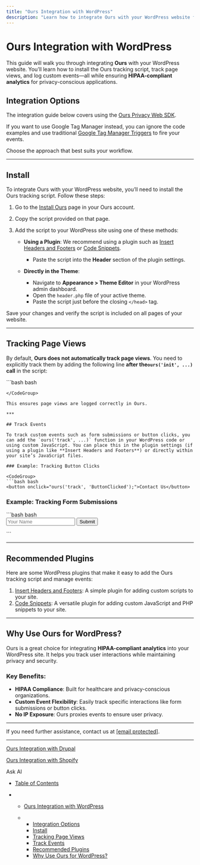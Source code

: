 ```yaml
---
title: "Ours Integration with WordPress"
description: "Learn how to integrate Ours with your WordPress website for tracking page views and custom events seamlessly."
---
```


# Ours Integration with WordPress

This guide will walk you through integrating **Ours** with your WordPress website. You’ll learn how to install the Ours tracking script, track page views, and log custom events—all while ensuring **HIPAA-compliant analytics** for privacy-conscious applications.

## Integration Options

The integration guide below covers using the [Ours Privacy Web SDK](/docs/web-sdk-javascript).

If you want to use Google Tag Manager instead, you can ignore the code examples and use traditional [Google Tag Manager Triggers](/docs/gtm-install) to fire your events.

Choose the approach that best suits your workflow.

***

## Install

To integrate Ours with your WordPress website, you’ll need to install the Ours tracking script. Follow these steps:

1. Go to the [Install Ours](https://app.oursprivacy.com/install) page in your Ours account.

2. Copy the script provided on that page.

3. Add the script to your WordPress site using one of these methods:

   * **Using a Plugin**: We recommend using a plugin such as [Insert Headers and Footers](https://wordpress.org/plugins/insert-headers-and-footers/) or [Code Snippets](https://wordpress.org/plugins/code-snippets/).
     * Paste the script into the **Header** section of the plugin settings.

   * **Directly in the Theme**:

     * Navigate to **Appearance > Theme Editor** in your WordPress admin dashboard.
     * Open the `header.php` file of your active theme.
     * Paste the script just before the closing `</head>` tag.

Save your changes and verify the script is included on all pages of your website.

***

## Tracking Page Views

By default, **Ours does not automatically track page views**. You need to explicitly track them by adding the following line **after the`ours('init', ...)` call** in the script:

<CodeGroup>
  ```bash bash
  <!-- Ours Pixel Code -->
  <script>
   // your install code is here

   ours('track', 'PageView');
  </script>
  <!-- End Ours Pixel Code -->
  ```
</CodeGroup>

This ensures page views are logged correctly in Ours.

***

## Track Events

To track custom events such as form submissions or button clicks, you can add the `ours('track', ...)` function in your WordPress code or using custom JavaScript. You can place this in the plugin settings (if using a plugin like **Insert Headers and Footers**) or directly within your site’s JavaScript files.

### Example: Tracking Button Clicks

<CodeGroup>
  ```bash bash
  <button onclick="ours('track', 'ButtonClicked');">Contact Us</button>
  ```
</CodeGroup>

### Example: Tracking Form Submissions

<CodeGroup>
  ```bash bash
  <form onsubmit="ours('track', 'FormSubmit');">
    <input type="text" name="name" placeholder="Your Name" />
    <button type="submit">Submit</button>
  </form>
  ```
</CodeGroup>

***

## Recommended Plugins

Here are some WordPress plugins that make it easy to add the Ours tracking script and manage events:

1. [Insert Headers and Footers](https://wordpress.org/plugins/insert-headers-and-footers/): A simple plugin for adding custom scripts to your site.
2. [Code Snippets](https://wordpress.org/plugins/code-snippets/): A versatile plugin for adding custom JavaScript and PHP snippets to your site.

***

## Why Use Ours for WordPress?

Ours is a great choice for integrating **HIPAA-compliant analytics** into your WordPress site. It helps you track user interactions while maintaining privacy and security.

### Key Benefits:

* **HIPAA Compliance**: Built for healthcare and privacy-conscious organizations.
* **Custom Event Flexibility**: Easily track specific interactions like form submissions or button clicks.
* **No IP Exposure**: Ours proxies events to ensure user privacy.

***

If you need further assistance, contact us at [\[email protected\]](/cdn-cgi/l/email-protection#05767075756a7771456a70777675776c7364667c2b666a68).

***

[Ours Integration with Drupal](/docs/drupal-integration)

[Ours Integration with Shopify](/docs/shopify)

Ask AI

* [Table of Contents](#)

* * [Ours Integration with WordPress](#ours-integration-with-wordpress)

  * * [Integration Options](#integration-options)
    * [Install](#install)
    * [Tracking Page Views](#tracking-page-views)
    * [Track Events](#track-events)
    * [Recommended Plugins](#recommended-plugins)
    * [Why Use Ours for WordPress?](#why-use-ours-for-wordpress)

